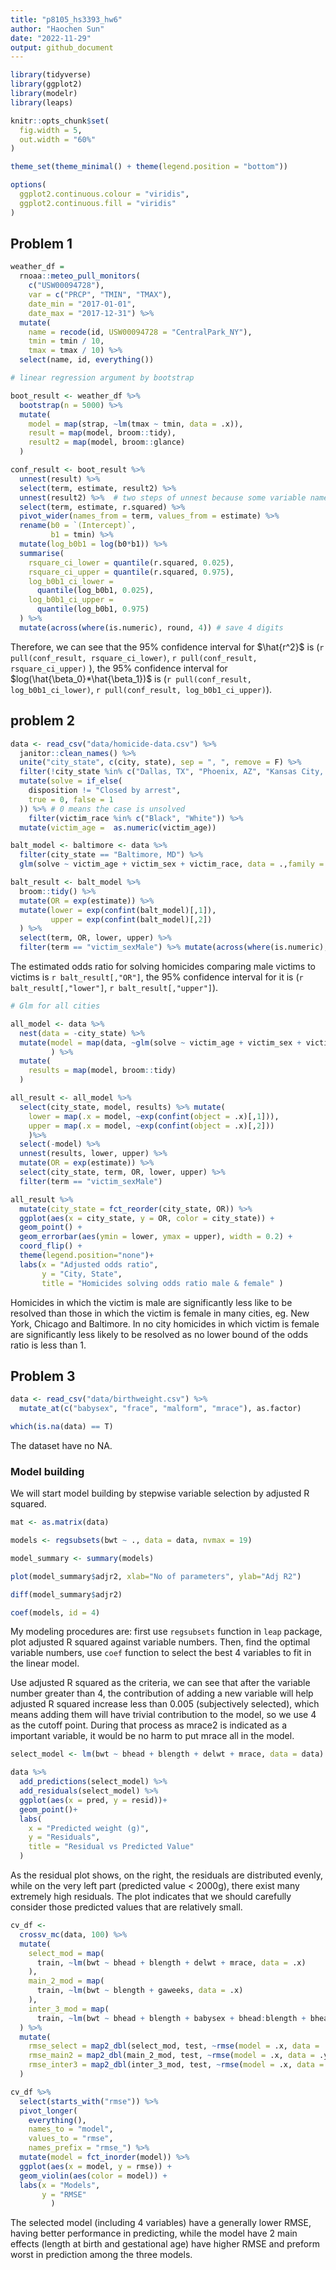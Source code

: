 ```yaml
---
title: "p8105_hs3393_hw6"
author: "Haochen Sun"
date: "2022-11-29"
output: github_document
---
```


```r
library(tidyverse)
library(ggplot2)
library(modelr)
library(leaps)

knitr::opts_chunk$set(
  fig.width = 5,
  out.width = "60%"
)

theme_set(theme_minimal() + theme(legend.position = "bottom"))

options(
  ggplot2.continuous.colour = "viridis",
  ggplot2.continuous.fill = "viridis"
)

```

## Problem 1
```r
weather_df = 
  rnoaa::meteo_pull_monitors(
    c("USW00094728"),
    var = c("PRCP", "TMIN", "TMAX"), 
    date_min = "2017-01-01",
    date_max = "2017-12-31") %>%
  mutate(
    name = recode(id, USW00094728 = "CentralPark_NY"),
    tmin = tmin / 10,
    tmax = tmax / 10) %>%
  select(name, id, everything())

# linear regression argument by bootstrap

boot_result <- weather_df %>% 
  bootstrap(n = 5000) %>% 
  mutate(
    model = map(strap, ~lm(tmax ~ tmin, data = .x)),
    result = map(model, broom::tidy),
    result2 = map(model, broom::glance)
  )

conf_result <- boot_result %>% 
  unnest(result) %>% 
  select(term, estimate, result2) %>% 
  unnest(result2) %>%  # two steps of unnest because some variable names overlap
  select(term, estimate, r.squared) %>% 
  pivot_wider(names_from = term, values_from = estimate) %>% 
  rename(b0 = `(Intercept)`,
         b1 = tmin) %>% 
  mutate(log_b0b1 = log(b0*b1)) %>% 
  summarise(
    rsquare_ci_lower = quantile(r.squared, 0.025),
    rsquare_ci_upper = quantile(r.squared, 0.975),
    log_b0b1_ci_lower = 
      quantile(log_b0b1, 0.025),
    log_b0b1_ci_upper = 
      quantile(log_b0b1, 0.975)
  ) %>% 
  mutate(across(where(is.numeric), round, 4)) # save 4 digits

```

Therefore, we can see that the 95% confidence interval for $\hat{r^2}$ is (`r pull(conf_result, rsquare_ci_lower)`, `r pull(conf_result, rsquare_ci_upper)` ), the 95% confidence interval for $log(\hat{\beta_0}*\hat{\beta_1})$ is (`r pull(conf_result, log_b0b1_ci_lower)`, `r pull(conf_result, log_b0b1_ci_upper)`).

## problem 2
```r
data <- read_csv("data/homicide-data.csv") %>% 
  janitor::clean_names() %>%
  unite("city_state", c(city, state), sep = ", ", remove = F) %>%
  filter(!city_state %in% c("Dallas, TX", "Phoenix, AZ", "Kansas City, MO", "Tulsa, AL")) %>% 
  mutate(solve = if_else(
    disposition != "Closed by arrest",
    true = 0, false = 1
  )) %>% # 0 means the case is unsolved 
    filter(victim_race %in% c("Black", "White")) %>% 
  mutate(victim_age =  as.numeric(victim_age))

balt_model <- baltimore <- data %>% 
  filter(city_state == "Baltimore, MD") %>% 
  glm(solve ~ victim_age + victim_sex + victim_race, data = .,family = binomial())

balt_result <- balt_model %>%
  broom::tidy() %>% 
  mutate(OR = exp(estimate)) %>% 
  mutate(lower = exp(confint(balt_model)[,1]),
         upper = exp(confint(balt_model)[,2])
  ) %>% 
  select(term, OR, lower, upper) %>%
  filter(term == "victim_sexMale") %>% mutate(across(where(is.numeric), round, 4))
```

The estimated odds ratio for solving homicides comparing male victims to victims is `r balt_result[,"OR"]`, the 95% confidence interval for it is (`r balt_result[,"lower"]`, `r balt_result[,"upper"]`). 

```r
# Glm for all cities

all_model <- data %>% 
  nest(data = -city_state) %>% 
  mutate(model = map(data, ~glm(solve ~ victim_age + victim_sex + victim_race, data = .x,family = binomial()))
         ) %>%
  mutate(
    results = map(model, broom::tidy)
  )

all_result <- all_model %>% 
  select(city_state, model, results) %>% mutate(
    lower = map(.x = model, ~exp(confint(object = .x)[,1])),
    upper = map(.x = model, ~exp(confint(object = .x)[,2])) 
    )%>% 
  select(-model) %>% 
  unnest(results, lower, upper) %>% 
  mutate(OR = exp(estimate)) %>% 
  select(city_state, term, OR, lower, upper) %>% 
  filter(term == "victim_sexMale")

all_result %>% 
  mutate(city_state = fct_reorder(city_state, OR)) %>% 
  ggplot(aes(x = city_state, y = OR, color = city_state)) +
  geom_point() +
  geom_errorbar(aes(ymin = lower, ymax = upper), width = 0.2) + 
  coord_flip() +
  theme(legend.position="none")+
  labs(x = "Adjusted odds ratio", 
       y = "City, State",
       title = "Homicides solving odds ratio male & female" )
```

Homicides in which the victim is male are significantly less like to be resolved than those in which the victim is female in many cities, eg. New York, Chicago and Baltimore. In no city homicides in which victim is female are significantly less likely to be resolved as no lower bound of the odds ratio is less than 1.

## Problem 3
```r
data <- read_csv("data/birthweight.csv") %>% 
  mutate_at(c("babysex", "frace", "malform", "mrace"), as.factor)

which(is.na(data) == T)
```

The dataset have no NA.

### Model building

We will start model building by stepwise variable selection by adjusted R squared.

```r
mat <- as.matrix(data)

models <- regsubsets(bwt ~ ., data = data, nvmax = 19)

model_summary <- summary(models)

plot(model_summary$adjr2, xlab="No of parameters", ylab="Adj R2")

diff(model_summary$adjr2)

coef(models, id = 4)
```

My modeling procedures are: first use `regsubsets` function in `leap` package, plot adjusted R squared against variable numbers. Then, find the optimal variable numbers, use `coef` function to select the best 4 variables to fit in the linear model. 

Use adjusted R squared as the criteria, we can see that after the variable number greater than 4, the contribution of adding a new variable will help adjusted R squared increase less than 0.005 (subjectively selected), which means adding them will have trivial contribution to the model, so we use 4 as the cutoff point. During that process as mrace2 is indicated as a important variable, it would be no harm to put mrace all in the model.

```r
select_model <- lm(bwt ~ bhead + blength + delwt + mrace, data = data)

data %>%
  add_predictions(select_model) %>% 
  add_residuals(select_model) %>% 
  ggplot(aes(x = pred, y = resid))+
  geom_point()+
  labs(
    x = "Predicted weight (g)",
    y = "Residuals",
    title = "Residual vs Predicted Value"
  )
```

As the residual plot shows, on the right, the residuals are distributed evenly, while on the very left part (predicted value < 2000g), there exist many extremely high residuals. The plot indicates that we should carefully consider those predicted values that are relatively small.

```r
cv_df <- 
  crossv_mc(data, 100) %>%
  mutate(
    select_mod = map(
      train, ~lm(bwt ~ bhead + blength + delwt + mrace, data = .x)
    ),
    main_2_mod = map(
      train, ~lm(bwt ~ blength + gaweeks, data = .x)
    ),
    inter_3_mod = map(
      train, ~lm(bwt ~ bhead + blength + babysex + bhead:blength + bhead:babysex + blength:babysex + bhead:blength:babysex, data = .x))
  ) %>% 
  mutate(
    rmse_select = map2_dbl(select_mod, test, ~rmse(model = .x, data = .y)),
    rmse_main2 = map2_dbl(main_2_mod, test, ~rmse(model = .x, data = .y)),
    rmse_inter3 = map2_dbl(inter_3_mod, test, ~rmse(model = .x, data = .y))
  )

cv_df %>% 
  select(starts_with("rmse")) %>% 
  pivot_longer(
    everything(),
    names_to = "model",
    values_to = "rmse",
    names_prefix = "rmse_") %>% 
  mutate(model = fct_inorder(model)) %>% 
  ggplot(aes(x = model, y = rmse)) + 
  geom_violin(aes(color = model)) +
  labs(x = "Models",
       y = "RMSE"
         )

```

The selected model (including 4 variables) have a generally lower RMSE, having better performance in predicting, while the model have 2 main effects (length at birth and gestational age) have higher RMSE and preform worst in prediction among the three models.